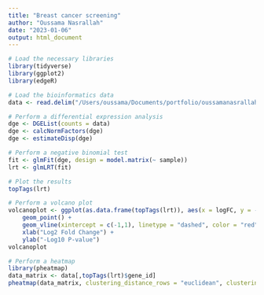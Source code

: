 ```yaml
---
title: "Breast cancer screening"
author: "Oussama Nasrallah"
date: "2023-01-06"
output: html_document
---
```


```r
# Load the necessary libraries
library(tidyverse)
library(ggplot2)
library(edgeR)

# Load the bioinformatics data
data <- read.delim("/Users/oussama/Documents/portfolio/oussamanasrallah.github.io/breast_cancer/RNAseq_counts.txt", header=T, row.names=1)

# Perform a differential expression analysis
dge <- DGEList(counts = data)
dge <- calcNormFactors(dge)
dge <- estimateDisp(dge)

# Perform a negative binomial test
fit <- glmFit(dge, design = model.matrix(~ sample))
lrt <- glmLRT(fit)

# Plot the results
topTags(lrt)

# Perform a volcano plot
volcanoplot <- ggplot(as.data.frame(topTags(lrt)), aes(x = logFC, y = -log10(PValue))) +
    geom_point() +
    geom_vline(xintercept = c(-1,1), linetype = "dashed", color = "red") +
    xlab("Log2 Fold Change") +
    ylab("-Log10 P-value")
volcanoplot

# Perform a heatmap
library(pheatmap)
data_matrix <- data[,topTags(lrt)$gene_id]
pheatmap(data_matrix, clustering_distance_rows = "euclidean", clustering_distance_cols = "euclidean", clustering_method = "ward.D2")
```

